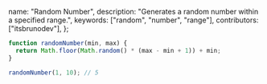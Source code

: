  name: "Random Number",
  description: "Generates a random number within a specified range.",
  keywords: ["random", "number", "range"],
  contributors: ["itsbrunodev"],
};

```js
function randomNumber(min, max) {
  return Math.floor(Math.random() * (max - min + 1)) + min;
}
```

```js
randomNumber(1, 10); // 5
```
